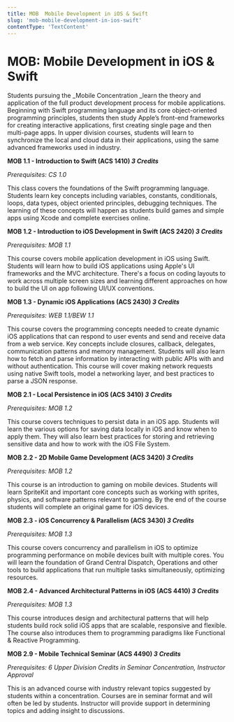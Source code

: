 ```yaml
---
title: MOB  Mobile Development in iOS & Swift
slug: 'mob-mobile-development-in-ios-swift'
contentType: 'TextContent'
---
```


# MOB: Mobile Development in iOS & Swift

Students pursuing the \_Mobile Concentration \_learn the theory and application of the full product
development process for mobile applications. Beginning with Swift programming language and its core
object-oriented programming principles, students then study Apple’s front-end frameworks for
creating interactive applications, first creating single page and then multi-page apps. In upper
division courses, students will learn to synchronize the local and cloud data in their applications,
using the same advanced frameworks used in industry.

**MOB 1.1 - Introduction to Swift (ACS 1410) _3 Credits_**

_Prerequisites: CS 1.0_

This class covers the foundations of the Swift programming language. Students learn key concepts
including variables, constants, conditionals, loops, data types, object oriented principles,
debugging techniques. The learning of these concepts will happen as students build games and simple
apps using Xcode and complete exercises online.

**MOB 1.2 - Introduction to iOS Development in Swift (ACS 2420) _3 Credits_**

_Prerequisites: MOB 1.1_

This course covers mobile application development in iOS using Swift. Students will learn how to
build iOS applications using Apple's UI frameworks and the MVC architecture. There's a focus on
coding layouts to work across multiple screen sizes and learning different approaches on how to
build the UI on app following UI/UX conventions.

**MOB 1.3 - Dynamic iOS Applications (ACS 2430) _3 Credits_**

_Prerequisites: WEB 1.1/BEW 1.1_

This course covers the programming concepts needed to create dynamic iOS applications that can
respond to user events and send and receive data from a web service. Key concepts include closures,
callback, delegates, communication patterns and memory management. Students will also learn how to
fetch and parse information by interacting with public APIs with and without authentication. This
course will cover making network requests using native Swift tools, model a networking layer, and
best practices to parse a JSON response.

**MOB 2.1 - Local Persistence in iOS (ACS 3410) _3 Credits_**

_Prerequisites: MOB 1.2_

This course covers techniques to persist data in an iOS app. Students will learn the various options
for saving data locally in iOS and know when to apply them. They will also learn best practices for
storing and retrieving sensitive data and how to work with the iOS File System.

**MOB 2.2 - 2D Mobile Game Development (ACS 3420) _3 Credits_**

_Prerequisites: MOB 1.2_

This course is an introduction to gaming on mobile devices. Students will learn SpriteKit and
important core concepts such as working with sprites, physics, and software patterns relevant to
gaming. By the end of the course students will complete an original game for iOS devices.

**MOB 2.3 - iOS Concurrency & Parallelism (ACS 3430) _3 Credits_**

_Prerequisites: MOB 1.3_

This course covers concurrency and parallelism in iOS to optimize programming performance on mobile
devices built with multiple cores. You will learn the foundation of Grand Central Dispatch,
Operations and other tools to build applications that run multiple tasks simultaneously, optimizing
resources.

**MOB 2.4 - Advanced Architectural Patterns in iOS (ACS 4410) _3 Credits_**

_Prerequisites: MOB 1.3_

This course introduces design and architectural patterns that will help students build rock solid
iOS apps that are scalable, responsive and flexible. The course also introduces them to programming
paradigms like Functional & Reactive Programming.

**MOB 2.9 - Mobile Technical Seminar (ACS 4490) _3 Credits_**

_Prerequisites: 6 Upper Division Credits in Seminar Concentration, Instructor Approval_

This is an advanced course with industry relevant topics suggested by students within a
concentration. Courses are in seminar format and will often be led by students. Instructor will
provide support in determining topics and adding insight to discussions.
